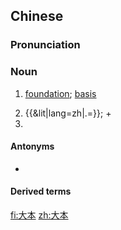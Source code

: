 ==Chinese==
{{zh-forms}}

===Pronunciation===
{{zh-pron
|m=dàběn,er=y
|mn=tōa-pún
|cat=n
}}

===Noun===
{{zh-noun}}

# {{lb|zh|literary}} [[foundation]]; [[basis]]
# {{&lit|lang=zh|.=}}; {{zh-l|*大|[[big]]}} + {{zh-l|*本|[[notebook]]}}
# {{zh-short|[[大學]][[本科]]|[[bachelor]]'s [[degree]] at a [[university]]}}

====Antonyms====
* {{sense|bachelor's degree}} {{zh-l|大專}}

====Derived terms====
{{zh-der|大本大宗|大本營}}

[[fi:大本]]
[[zh:大本]]